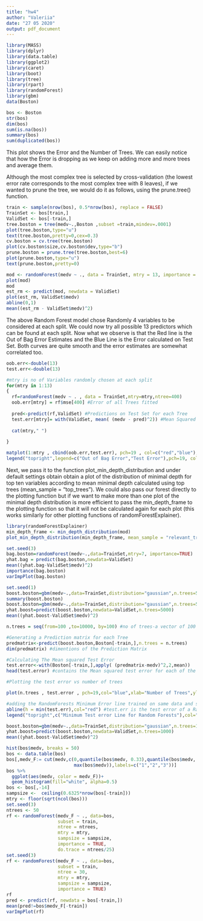 ---
title: "hw4"
author: "Valeriia"
date: "27 05 2020"
output: pdf_document
---

```{r message=FALSE, warning=FALSE}
library(MASS)
library(dplyr)
library(data.table)
library(ggplot2)
library(caret)
library(boot)
library(tree)
library(rpart)
library(randomForest)
library(gbm)
data(Boston)
```



```{r}
bos <- Boston
str(bos)
dim(bos)
sum(is.na(bos))
summary(bos)
sum(duplicated(bos))
```

This plot shows the Error and the Number of Trees. We can easily notice that how the Error is dropping as we keep on adding more and more trees and average them.

Although the most complex tree is selected by cross-validation (the lowest error rate corresponds to the most complex tree with 8 leaves), if we wanted to prune the tree, we would do it as follows, using the prune.tree() function.

```{r}
train <- sample(nrow(bos), 0.5*nrow(bos), replace = FALSE)
TrainSet <- bos[train,]
ValidSet <- bos[-train,]
tree.boston = tree(medv~.,Boston ,subset =train,mindev=.0001)
plot(tree.boston,type="u")
text(tree.boston,pretty=0,cex=0.3)
cv.boston = cv.tree(tree.boston)
plot(cv.boston$size,cv.boston$dev,type="b")
prune.boston = prune.tree(tree.boston,best=6)
plot(prune.boston,type="u")
text(prune.boston,pretty=0)
```

```{r}
mod <- randomForest(medv ~ ., data = TrainSet, mtry = 13, importance = T)
plot(mod)
mod
est_rm <- predict(mod, newdata = ValidSet)
plot(est_rm, ValidSet$medv)
abline(0,1)
mean((est_rm - ValidSet$medv)^2)
```
The above Random Forest model chose Randomly 4 variables to be considered at each split. We could now try all possible 13 predictors which can be found at each split.
Now what we observe is that the Red line is the Out of Bag Error Estimates and the Blue Line is the Error calculated on Test Set. Both curves are quite smooth and the error estimates are somewhat correlated too. 
```{r}
oob.err<-double(13)
test.err<-double(13)

#mtry is no of Variables randomly chosen at each split
for(mtry in 1:13) 
{
  rf=randomForest(medv ~ . , data = TrainSet,mtry=mtry,ntree=400) 
  oob.err[mtry] = rf$mse[400] #Error of all Trees fitted
  
  pred<-predict(rf,ValidSet) #Predictions on Test Set for each Tree
  test.err[mtry]= with(ValidSet, mean( (medv - pred)^2)) #Mean Squared Test Error
  
  cat(mtry," ")
  
}

matplot(1:mtry , cbind(oob.err,test.err), pch=19 , col=c("red","blue"),type="b",ylab="Mean Squared Error",xlab="Number of Predictors Considered at each Split")
legend("topright",legend=c("Out of Bag Error","Test Error"),pch=19, col=c("red","blue"))
```
Next, we pass it to the function plot_min_depth_distribution and under default settings obtain obtain a plot of the distribution of minimal depth for top ten variables according to mean minimal depth calculated using top trees (mean_sample = "top_trees"). We could also pass our forest directly to the plotting function but if we want to make more than one plot of the minimal depth distribution is more efficient to pass the min_depth_frame to the plotting function so that it will not be calculated again for each plot (this works similarly for other plotting functions of randomForestExplainer).

```{r}
library(randomForestExplainer)
min_depth_frame <- min_depth_distribution(mod)
plot_min_depth_distribution(min_depth_frame, mean_sample = "relevant_trees", k = 15)
```

```{r}
set.seed(3)
bag.boston=randomForest(medv~.,data=TrainSet,mtry=7, importance=TRUE)
yhat.bag = predict(bag.boston,newdata=ValidSet)
mean((yhat.bag-ValidSet$medv)^2)
importance(bag.boston)
varImpPlot(bag.boston)
```


```{r warning=FALSE}
set.seed(1)
boost.boston=gbm(medv~.,data=TrainSet,distribution="gaussian",n.trees=5000,interaction.depth=4)
summary(boost.boston)
boost.boston=gbm(medv~.,data=TrainSet,distribution="gaussian",n.trees=5000,interaction.depth=4,shrinkage=0.02,verbose=F)
yhat.boost=predict(boost.boston,newdata=ValidSet,n.trees=5000)
mean((yhat.boost-ValidSet$medv)^2)

n.trees = seq(from=100 ,to=10000, by=100) #no of trees-a vector of 100 values 

#Generating a Prediction matrix for each Tree
predmatrix<-predict(boost.boston,Boston[-train,],n.trees = n.trees)
dim(predmatrix) #dimentions of the Prediction Matrix

#Calculating The Mean squared Test Error
test.error<-with(Boston[-train,],apply( (predmatrix-medv)^2,2,mean))
head(test.error) #contains the Mean squared test error for each of the 100 trees averaged

#Plotting the test error vs number of trees

plot(n.trees , test.error , pch=19,col="blue",xlab="Number of Trees",ylab="Test Error", main = "Perfomance of Boosting on Test Set")

#adding the RandomForests Minimum Error line trained on same data and similar parameters
abline(h = min(test.err),col="red") #test.err is the test error of a Random forest fitted on same data
legend("topright",c("Minimum Test error Line for Random Forests"),col="red",lty=1,lwd=1)

boost.boston=gbm(medv~.,data=TrainSet,distribution="gaussian",n.trees=1000,interaction.depth=4,shrinkage=0.02,verbose=F)
yhat.boost=predict(boost.boston,newdata=ValidSet,n.trees=1000)
mean((yhat.boost-ValidSet$medv)^2)
```

```{r}
hist(bos$medv, breaks = 50)
bos <- data.table(bos)
bos[,medv_F:= cut(medv,c(0,quantile(bos$medv, 0.33),quantile(bos$medv, 0.66), 
                         max(bos$medv)),labels=c("1","2","3"))]
bos %>%
  ggplot(aes(medv, color = medv_F))+
  geom_histogram(fill="white", alpha=0.5)
bos <- bos[,-14]
sampsize <-  ceiling(0.6325*nrow(bos[-train]))
mtry <- floor(sqrt(ncol(bos)))
set.seed(3)
ntrees <- 50
rf <- randomForest(medv_F ~ ., data=bos,
                   subset = train,
                   ntree = ntrees,
                   mtry = mtry,
                   sampsize = sampsize,
                   importance = TRUE,
                   do.trace = ntrees/25)
set.seed(3)
rf <- randomForest(medv_F ~ ., data=bos,
                   subset = train,
                   ntree = 30,
                   mtry = mtry,
                   sampsize = sampsize,
                   importance = TRUE)
rf
pred <- predict(rf, newdata = bos[-train,])
mean(pred!=bos$medv_F[-train])
varImpPlot(rf)
```